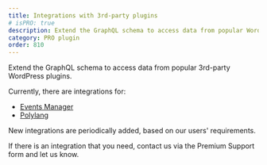 ```yaml
---
title: Integrations with 3rd-party plugins
# isPRO: true
description: Extend the GraphQL schema to access data from popular WordPress plugins.
category: PRO plugin
order: 810
---
```


Extend the GraphQL schema to access data from popular 3rd-party WordPress plugins.

Currently, there are integrations for:

- <a href="https://wordpress.org/plugins/events-manager/" target="_blank">Events Manager</a>
- <a href="https://wordpress.org/plugins/polylang/" target="_blank">Polylang</a>

New integrations are periodically added, based on our users' requirements.

If there is an integration that you need, contact us via the Premium Support form and let us know.
